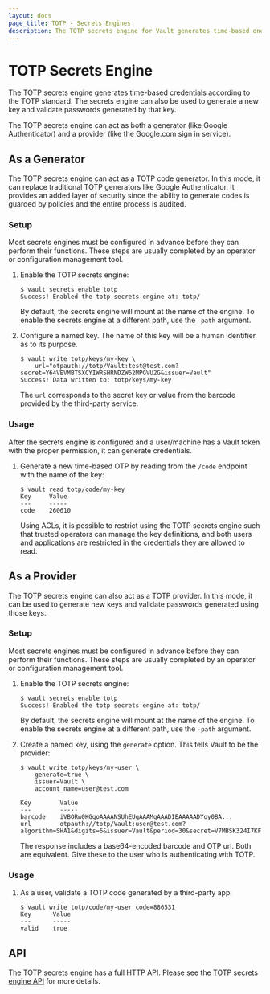```yaml
---
layout: docs
page_title: TOTP - Secrets Engines
description: The TOTP secrets engine for Vault generates time-based one-time use passwords.
---
```


# TOTP Secrets Engine

The TOTP secrets engine generates time-based credentials according to the TOTP
standard. The secrets engine can also be used to generate a new key and validate
passwords generated by that key.

The TOTP secrets engine can act as both a generator (like Google Authenticator)
and a provider (like the Google.com sign in service).

## As a Generator

The TOTP secrets engine can act as a TOTP code generator. In this mode, it can
replace traditional TOTP generators like Google Authenticator. It provides an
added layer of security since the ability to generate codes is guarded by
policies and the entire process is audited.

### Setup

Most secrets engines must be configured in advance before they can perform their
functions. These steps are usually completed by an operator or configuration
management tool.

1. Enable the TOTP secrets engine:

   ```text
   $ vault secrets enable totp
   Success! Enabled the totp secrets engine at: totp/
   ```

   By default, the secrets engine will mount at the name of the engine. To
   enable the secrets engine at a different path, use the `-path` argument.

1. Configure a named key. The name of this key will be a human identifier as to
   its purpose.

   ```text
   $ vault write totp/keys/my-key \
       url="otpauth://totp/Vault:test@test.com?secret=Y64VEVMBTSXCYIWRSHRNDZW62MPGVU2G&issuer=Vault"
   Success! Data written to: totp/keys/my-key
   ```

   The `url` corresponds to the secret key or value from the barcode provided
   by the third-party service.

### Usage

After the secrets engine is configured and a user/machine has a Vault token with
the proper permission, it can generate credentials.

1. Generate a new time-based OTP by reading from the `/code` endpoint with the
   name of the key:

   ```text
   $ vault read totp/code/my-key
   Key     Value
   ---     -----
   code    260610
   ```

   Using ACLs, it is possible to restrict using the TOTP secrets engine such
   that trusted operators can manage the key definitions, and both users and
   applications are restricted in the credentials they are allowed to read.

## As a Provider

The TOTP secrets engine can also act as a TOTP provider. In this mode, it can be
used to generate new keys and validate passwords generated using those keys.

### Setup

Most secrets engines must be configured in advance before they can perform their
functions. These steps are usually completed by an operator or configuration
management tool.

1. Enable the TOTP secrets engine:

   ```text
   $ vault secrets enable totp
   Success! Enabled the totp secrets engine at: totp/
   ```

   By default, the secrets engine will mount at the name of the engine. To
   enable the secrets engine at a different path, use the `-path` argument.

1. Create a named key, using the `generate` option. This tells Vault to be the
   provider:

   ```text
   $ vault write totp/keys/my-user \
       generate=true \
       issuer=Vault \
       account_name=user@test.com

   Key        Value
   ---        -----
   barcode    iVBORw0KGgoAAAANSUhEUgAAAMgAAADIEAAAAADYoy0BA...
   url        otpauth://totp/Vault:user@test.com?algorithm=SHA1&digits=6&issuer=Vault&period=30&secret=V7MBSK324I7KF6KVW34NDFH2GYHIF6JY
   ```

   The response includes a base64-encoded barcode and OTP url. Both are
   equivalent. Give these to the user who is authenticating with TOTP.

### Usage

1. As a user, validate a TOTP code generated by a third-party app:

   ```text
   $ vault write totp/code/my-user code=886531
   Key      Value
   ---      -----
   valid    true
   ```

## API

The TOTP secrets engine has a full HTTP API. Please see the
[TOTP secrets engine API](/api/secret/totp) for more
details.
